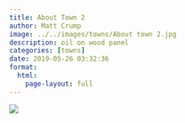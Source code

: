 ```yaml
---
title: About Town 2
author: Matt Crump
image: ../../images/towns/About town 2.jpg
description: oil on wood panel
categories: [towns]
date: 2019-05-26 03:32:36
format:
  html:
    page-layout: full
---
```


![](../../images/towns/About town 2.jpg)

